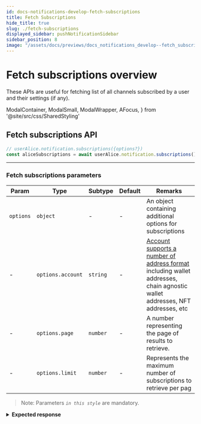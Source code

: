 ```yaml
---
id: docs-notifications-develop-fetch-subscriptions
title: Fetch Subscriptions
hide_title: true
slug: ./fetch-subscriptions
displayed_sidebar: pushNotificationSidebar
sidebar_position: 8
image: "/assets/docs/previews/docs_notifications_develop--fetch_subscriptions.png"
---
```


# Fetch subscriptions overview

These APIs are useful for fetching list of all channels subscribed by a user and their settings (if any).

<head>
  <title>
    Fetch Subscriptions | Push Notifications | Push Documentation
  </title>
</head>

  ModalContainer,
  ModalSmall,
  ModalWrapper,
  AFocus,
} from '@site/src/css/SharedStyling'

## Fetch subscriptions API

<Tabs className="codetabs" groupId="code-examples">
  <TabItem value="js" attributes={{className: "codetab js"}} default>

```typescript
// userAlice.notification.subscriptions({options?})
const aliceSubscriptions = await userAlice.notification.subscriptions()
```

  </TabItem>
</Tabs>

---

### Fetch subscriptions parameters

| Param     | Type              | Subtype  | Default | Remarks                                                            |
| --------- | ----------------- | -------- | ------- | ------------------------------------------------------------------ |
| `options` | `object`          | -        | -       | An object containing additional options for subscriptions          |
| -         | `options.account` | `string` | -       | [Account supports a number of address format](/docs/notifications/important-concepts/#types-of-supported-wallet-address-account) including wallet addresses, chain agnostic wallet addresses, NFT addresses, etc |
| -         | `options.page`    | `number` | -       | A number representing the page of results to retrieve.             |
| -         | `options.limit`   | `number` | -       | Represents the maximum number of subscriptions to retrieve per pag |

> Note: Parameters _`in this style`_ are mandatory.

<details>

<summary>
  <b>Expected response</b>
</summary>

```typescript
[
  { 
    channel: '0xD8634C39BBFd4033c0d3289C4515275102423681',
    user_settings: null 
  },
  { 
    channel: '0x74415Bc4C4Bf4Baecc2DD372426F0a1D016Fa924',
    user_settings: null 
  },
  {
    channel: '0x087F5052fBcD7C02DD45fb9907C57F1EccC2bE25',
    user_settings: '[{"type": 1, "user": false, "index": 1, "default": false, "description": "test1"}, {"type": 2, "user": 25, "index": 2, "default": 25, "enabled": 1, "lowerLimit": 23, "upperLimit": 35, "description": "test3"}, {"type": 2, "user": 64, "index": 3, "default": 56, "enabled": 1, "lowerLimit": 43, "upperLimit": 78, "description": "test5"}]'
  }
]
```

</details>
